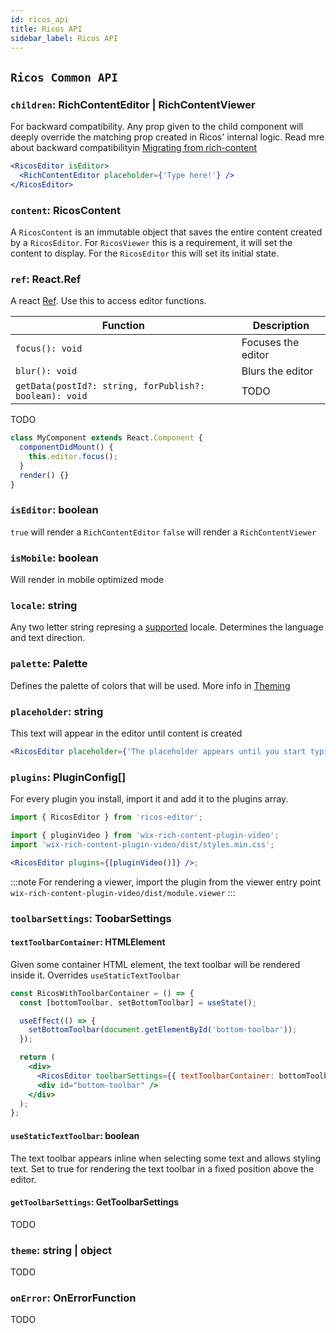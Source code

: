 ```yaml
---
id: ricos_api
title: Ricos API
sidebar_label: Ricos API
---
```



## `Ricos Common API`

### `children`: RichContentEditor | RichContentViewer

For backward compatibility. Any prop given to the child component will deeply override the matching prop created in Ricos' internal logic.
Read mre about backward compatibilityin [Migrating from rich-content](migrating-from-rich-content)

```jsx {2}
<RicosEditor isEditor>
  <RichContentEditor placeholder={'Type here!'} />
</RicosEditor>
```

### `content`: RicosContent

A `RicosContent` is an immutable object that saves the entire content created by a `RicosEditor`. For `RicosViewer` this is a requirement, it will set the content to display. For the `RicosEditor` this will set its initial state.

### `ref`: React.Ref

A react [Ref](https://reactjs.org/docs/refs-and-the-dom.html). Use this to access editor functions.

| Function                                               | Description        |
| ------------------------------------------------------ | ------------------ |
| `focus(): void`                                        | Focuses the editor |
| `blur(): void`                                         | Blurs the editor   |
| `getData(postId?: string, forPublish?: boolean): void` | TODO               |

TODO

```jsx
class MyComponent extends React.Component {
  componentDidMount() {
    this.editor.focus();
  }
  render() {}
}
```

### `isEditor`: boolean

`true` will render a `RichContentEditor` `false` will render a `RichContentViewer`

### `isMobile`: boolean

Will render in mobile optimized mode

### `locale`: string

Any two letter string represing a [supported](https://github.com/wix-incubator/rich-content/tree/master/packages/common/web/statics/locale) locale. Determines the language and text direction.

### `palette`: Palette

Defines the palette of colors that will be used. More info in [Theming](theming)

### `placeholder`: string

This text will appear in the editor until content is created

```jsx
<RicosEditor placeholder={'The placeholder appears until you start typing'} />
```

<div className="card">
  <RicosEditor placeholder={'The placeholder appears until you start typing'} />
</div>

### `plugins`: PluginConfig[]

For every plugin you install, import it and add it to the plugins array.

```jsx
import { RicosEditor } from 'ricos-editor';

import { pluginVideo } from 'wix-rich-content-plugin-video';
import 'wix-rich-content-plugin-video/dist/styles.min.css';

<RicosEditor plugins={[pluginVideo()]} />;
```

:::note
For rendering a viewer, import the plugin from the viewer entry point <br/> `wix-rich-content-plugin-video/dist/module.viewer`
:::

### `toolbarSettings`: ToobarSettings

#### `textToolbarContainer`: HTMLElement

Given some container HTML element, the text toolbar will be rendered inside it.
Overrides `useStaticTextToolbar`

```jsx
const RicosWithToolbarContainer = () => {
  const [bottomToolbar, setBottomToolbar] = useState();

  useEffect(() => {
    setBottomToolbar(document.getElementById('bottom-toolbar'));
  });

  return (
    <div>
      <RicosEditor toolbarSettings={{ textToolbarContainer: bottomToolbar }} />
      <div id="bottom-toolbar" />
    </div>
  );
};
```

#### `useStaticTextToolbar`: boolean

The text toolbar appears inline when selecting some text and allows styling text.
Set to true for rendering the text toolbar in a fixed position above the editor.

<div className="card">
  <RicosEditor toolbarSettings={{ useStaticTextToolbar: true }} />
</div>

#### `getToolbarSettings`: GetToolbarSettings

TODO

### `theme`: string | object

TODO

### `onError`: OnErrorFunction

TODO

